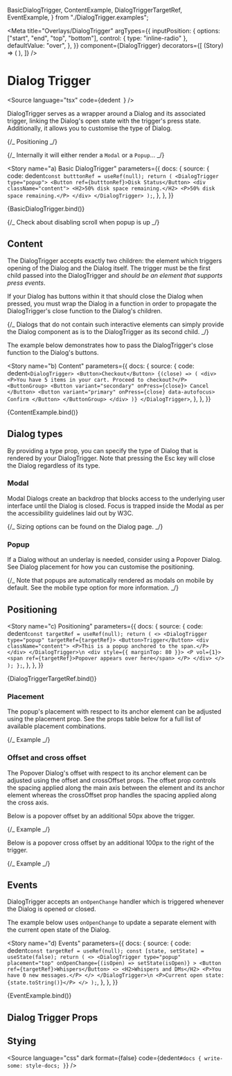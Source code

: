   BasicDialogTrigger,
  ContentExample,
  DialogTriggerTargetRef,
  EventExample,
} from "./DialogTrigger.examples";

<Meta
  title="Overlays/DialogTrigger"
  argTypes={{
    inputPosition: {
      options: ["start", "end", "top", "bottom"],
      control: { type: "inline-radio" },
      defaultValue: "over",
    },
  }}
  component={DialogTrigger}
  decorators={[
    (Story) => (
      <StoryGrid minWidth="150px" gap="8px">
        <Story />
      </StoryGrid>
    ),
  ]}
/>

# Dialog Trigger

<Source
  language="tsx"
  code={dedent`
  `}
/>

DialogTrigger serves as a wrapper around a Dialog and its associated trigger, linking the Dialog's open state with the trigger's press state. Additionally, it allows you to customise the type of Dialog.

{/_ Positioning _/}

{/_ Internally it will either render a `Modal` or a `Popup`... _/}

<Story
  name="a) Basic DialogTrigger"
  parameters={{
    docs: {
      source: {
        code: dedent`
const butttonRef = useRef(null);
return (
  <DialogTrigger type="popup">
    <Button ref={butttonRef}>Disk Status</Button>
    <div className="content">
      <H2>50% disk space remaining.</H2>
      <P>50% disk space remaining.</P>
    </div>
  </DialogTrigger>
  );
`,
      },
    },
  }}
>
  {BasicDialogTrigger.bind()}
</Story>

<Source language="tsx" id="overlays-dialogtrigger--a-basic-dialog-trigger" />

{/_ Check about disabling scroll when popup is up _/}

## Content

The DialogTrigger accepts exactly two children: the element which triggers opening of the Dialog and the Dialog itself. The trigger must be the first child passed into the DialogTrigger and _should be an element that supports press events_.

If your Dialog has buttons within it that should close the Dialog when pressed, you must wrap the Dialog in a function in order to propagate the DialogTrigger's close function to the Dialog's children.

{/_ Dialogs that do not contain such interactive elements can simply provide the Dialog component as is to the DialogTrigger as its second child. _/}

The example below demonstrates how to pass the DialogTrigger's close function to the Dialog's buttons.

<Story
  name="b) Content"
  parameters={{
    docs: {
      source: {
        code: dedent`
<DialogTrigger>
  <Button>Checkout</Button>
  {(close) => (
    <div>
      <P>You have 5 items in your cart. Proceed to checkout?</P>
      <ButtonGroup>
        <Button variant="secondary" onPress={close}>
          Cancel
        </Button>
        <Button variant="primary" onPress={close} data-autofocus>
          Confirm
        </Button>
      </ButtonGroup>
    </div>
  )}
</DialogTrigger>
`,
      },
    },
  }}
>
  {ContentExample.bind()}
</Story>

<Source language="tsx" id="overlays-dialogtrigger--b-content" />

## Dialog types

By providing a type prop, you can specify the type of Dialog that is rendered by your DialogTrigger. Note that pressing the Esc key will close the Dialog regardless of its type.

### Modal

Modal Dialogs create an backdrop that blocks access to the underlying user interface until the Dialog is closed. Focus is trapped inside the Modal as per the accessibility guidelines laid out by W3C.

{/_ Sizing options can be found on the Dialog page. _/}

### Popup

If a Dialog without an underlay is needed, consider using a Popover Dialog. See Dialog placement for how you can customise the positioning.

{/_ Note that popups are automatically rendered as modals on mobile by default. See the mobile type option for more information. _/}

## Positioning

<Story
  name="c) Positioning"
  parameters={{
    docs: {
      source: {
        code: dedent`
  const targetRef = useRef(null);
  return (
    <>
      <DialogTrigger type="popup" targetRef={targetRef}>
        <Button>Trigger</Button>
        <div className="content">
          <P>This is a popup anchored to the span.</P>
        </div>
      </DialogTrigger>\n
      <div style={{ marginTop: 80 }}>
        <P vol={1}>
          <span ref={targetRef}>Popover appears over here</span>
        </P>
      </div>
    </>
  );
};
`,
      },
    },
  }}
>
  {DialogTriggerTargetRef.bind()}
</Story>

<Source language="tsx" id="overlays-dialogtrigger--c-positioning" />

### Placement

The popup's placement with respect to its anchor element can be adjusted using the placement prop. See the props table below for a full list of available placement combinations.

{/_ Example _/}

### Offset and cross offset

The Popover Dialog's offset with respect to its anchor element can be adjusted using the offset and crossOffset props. The offset prop controls the spacing applied along the main axis between the element and its anchor element whereas the crossOffset prop handles the spacing applied along the cross axis.

Below is a popover offset by an additional 50px above the trigger.

{/_ Example _/}

Below is a popover cross offset by an additional 100px to the right of the trigger.

{/_ Example _/}

## Events

DialogTrigger accepts an `onOpenChange` handler which is triggered whenever the Dialog is opened or closed.

The example below uses `onOpenChange` to update a separate element with the current open state of the Dialog.

<Story
  name="d) Events"
  parameters={{
    docs: {
      source: {
        code: dedent`
  const targetRef = useRef(null);
  const [state, setState] = useState(false);
  return (
    <>
      <DialogTrigger
        type="popup"
        placement="top"
        onOpenChange={(isOpen) => setState(isOpen)}
      >
        <Button ref={targetRef}>Whispers</Button>
        <>
          <H2>Whispers and DMs</H2>
          <P>You have 0 new messages.</P>
        </>
      </DialogTrigger>\n
      <P>Current open state: {state.toString()}</P>
    </>
  );
`,
      },
    },
  }}
>
  {EventExample.bind()}
</Story>

<Source language="tsx" id="overlays-dialogtrigger--d-events" />

## Dialog Trigger Props

<ArgsTable of={DialogTrigger} />

## Stying

<Source
  language="css"
  dark
  format={false}
  code={dedent`
    #docs {
      write-some: style-docs;
    }
  `}
/>
